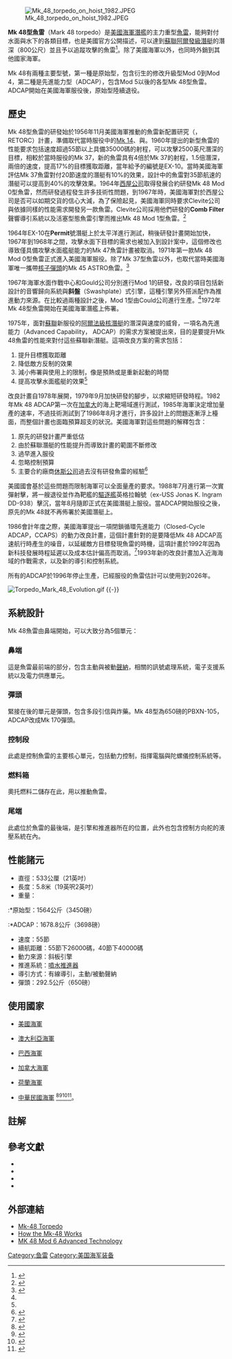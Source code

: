 {{noteTA
|G1=USState
|G2=Aero
|1=zh-cn:霍尼韦尔;zh-tw:漢威聯合;zh-hk:霍尼韋爾;
}}
{{Otheruses|Mk 48輕量化機槍|other=美國特種部隊司令部使用的輕型可散式彈鏈供彈通用機槍}}
{{Infobox weapon
|name=Mk 48型魚雷
|image=[[File:Mk_48_torpedo_maintenance_1982.JPEG|border]]
|caption=技術人員在1982年對 Mk 48魚雷進行維護。
|origin={{USA}}
|type=重型[[魚雷|魚雷]]
<!-- Type selection -->
|is_ranged=y
|is_bladed=
|is_explosive=y
|is_artillery=
|is_vehicle=
|is_missile=y
|is_UK=
<!-- Service history -->
|service=1972年–目前(Mod 1)<ref name="joliehist">{{cite web | last = Jolie | first = E.W. | title = A Brief History of US Navy Torpedo Development: Torpedo Mine Mk48 | date = 15 September 1978 | url = http://www.maritime.org/doc/jolie/part2.htm | accessdate = 21 June 2013 | archive-url = https://web.archive.org/web/20181010095327/https://maritime.org/doc/jolie/part2.htm | archive-date = 2018-10-10 | dead-url = no }}</ref>
1988年–目前(ADCAP)
2008年–目前 Mod 7 通用寬頻帶先進聲納系統(CBASS) 
|used_by= [[美國海軍|美國海軍]]<br />[[巴西海軍|巴西海軍]]<br />[[澳洲皇家海軍|澳洲皇家海軍]]<br />[[加拿大皇家海軍|加拿大皇家海軍]]<br />[[荷蘭皇家海軍|荷蘭皇家海軍]]<br />[[中華民國海軍|中華民國海軍]]
|wars=
<!-- Production history -->
|designer=Gould, Inc.<ref name="joliehist"/><br>{{le|海軍水面作戰中心|Naval Surface Warfare Center}}
|design_date= 1967年<ref name="joliehist"/>
|manufacturer=Gould/[[霍尼韦尔|霍尼韦尔]] (Mod 1)<br>[[休斯飞机公司|休斯飞机公司]] (ADCAP)
|unit_cost=$894,000 (1978 USD)<ref name="p145">Polmar, Norman. "The Ships and Aircraft of the U.S. Fleet: Torpedoes". ''United States Naval Institute Proceedings'', November 1978, p. 159.</ref><br>$3,500,000 (ADCAP) (1988)<ref name="fas">{{cite web |url=https://fas.org/man/dod-101/sys/ship/weaps/mk-48.htm |title=MK 48 |work=Federation of American Scientists Military Analysis Network |publisher=www.fas.org |accessdate=2020-07-15 |archive-date=2012-03-11 |archive-url=https://www.webcitation.org/664gB1Cym?url=https://fas.org/man/dod-101/sys/ship/weaps/mk-48.htm |dead-url=no }}</ref><br />$3,800,000 (CBASS)<ref>{{cite web|url=http://www.deagel.com/Defensive-Weapons/Mark-48-CBASS_a001143002.aspx|title=Mark 48 CBASS|website=www.deagel.com|access-date=2020-07-15|archive-url=https://web.archive.org/web/20170702045907/http://www.deagel.com/Defensive-Weapons/Mark-48-CBASS_a001143002.aspx|archive-date=2017-07-02|dead-url=no}}</ref>
|production_date=
|number=
|variants=
<!-- General specifications -->
|spec_label=
|weight = {{convert|3434|lb|kg|abbr=on}} (早期型號), {{convert|3695|lb|kg|abbr=on}} (ADCAP)
|length = {{convert|19|ft|m|abbr=on}}<ref name="1987 almanac">Thomas, Vincent C. ''The Almanac of Seapower 1987''. Navy League of the United States (1987). {{ISBN|0-9610724-8-2}}. p. 190.</ref>
|part_length=
|width=
|height=
|diameter = {{convert|21|in|mm|abbr=on}}<ref name="1987 almanac"/>
|crew=
<!-- Ranged weapon specifications --> 
|cartridge= 
|caliber=
|barrels=
|action= 
|rate=
|velocity=
|range='''估計值：'''<ref name="1987 almanac"/><ref name=janes>{{cite web |url=http://www.janes.com/defence/naval_forces/news/juws/juws010202_1_n.shtml |title=Mk 48 ADCAP |work=Jane's Naval Forces News |publisher=www.janes.com |accessdate=2011-04-06 |archiveurl=https://web.archive.org/web/20010401035621/http://www.janes.com/defence/naval_forces/news/juws/juws010202_1_n.shtml |archivedate=2001-04-01 |dead-url=no }}</ref><br/>
* {{convert|55|kn|km/h}}下{{convert|38|km|nmi}}<br/>     
* {{convert|40|kn|km/h}}下{{convert|50|km|nmi}}<br/>
'''官方值：'''<br/>
* 大於{{convert|5|mi|nmi km}}<ref name=navysite>{{cite web |url=http://www.navysite.de/weapons/mk-48.htm |title=Mk 48 Torpedo |accessdate=2008-01-12 |work=Unofficial US Navy site |publisher=www.navysite.de |archive-url=https://web.archive.org/web/20071229073808/http://navysite.de/weapons/mk-48.htm |archive-date=2007-12-29 |dead-url=no }}</ref>
|max_range=
|feed= 
|sights= 
<!-- Explosive specifications --> 
|filling=[[high_explosive|high explosive]] plus unused fuel
|filling_weight = {{convert|650|lb|kg|abbr=on}}<ref name="1987 almanac"/>
|detonation=[[近炸引信|近炸引信]]
|yield=
<!-- Vehicle/missile specifications -->
|armour=
|primary_armament=
|secondary_armament=
|engine={{le|凸輪式引擎|Cam_engine#Wobble_plate_engine|斜盘活塞发动机}}<br />[[喷水推进器|喷水推进器]]
|engine_power=
|pw_ratio=
|transmission=
|payload_capacity=
|suspension=
|clearance=
|wingspan=
|propellant={{le|奧托燃料二|Otto fuel II}}
|fuel_capacity=
|vehicle_range=
|ceiling=
|altitude=
|depth= 500 fathoms,<ref name="1987 almanac"/> {{convert|800|m|ft|abbr=on}} (估計值),<ref name=janes/> officially "greater than 1200 ft"<ref name=factfile>"[http://www.navy.mil/navydata/fact_display.asp?cid=2100&tid=950&ct=2 US Navy Fact File: Heavyweight Torpedo - Mark 48 ] {{Wayback|url=http://www.navy.mil/navydata/fact_display.asp?cid=2100&tid=950&ct=2 |date=20200702202236 }}", ''[[US_Navy|US Navy]]'', 17 January 2009, Retrieved 10 March 2010.</ref>
|boost=
|speed='''估計值：'''<br/>
* {{convert|55|kn|km/h}}<ref name="1987 almanac"/><ref name=janes/><br/>
'''官方值：'''<br/>
* 大於{{convert|28|kn}}<ref name=navysite/>
|guidance=通用寬頻帶先進聲納系統(CBASS)
|steering=
|accuracy=
|launch_platform=
|transport=
}}
[[File:Mk_48_torpedo_on_hoist_1982.JPEG|thumb]]

'''Mk 48型魚雷'''（Mark 48 torpedo）是[[美國海軍|美國海軍]][[潛艦|潛艦]]的主力重型[[魚雷|魚雷]]，能夠對付水面與水下的各類目標，也是美國官方公開描述，可以達到[[蘇聯|蘇聯]][[阿爾法級核潛艇|阿爾發級潛艇]]的潛深（800公尺）並且予以追蹤攻擊的魚雷<ref name=Friedman1997>{{Harvnb|Friedman|1997|p=694-695}}</ref>。除了美國海軍以外，也同時外銷到其他國家海軍。

Mk 48有兩種主要型號，第一種是原始型，包含衍生的修改升級型Mod 0到Mod 4，第二種是先進能力型（ADCAP），包含Mod 5以後的各型Mk 48型魚雷。ADCAP開始在美國海軍服役後，原始型陸續退役。

==歷史==
Mk 48型魚雷的研發始於1956年11月美國海軍推動的魚雷新配置研究（{{le|諾布斯卡計劃|Project Nobska|Research Torpedo Configuration}}，RETORC）計畫，準備取代當時服役中的[[Mk_14型魚雷|Mk 14]]、{{le|Mk 16型魚雷|Mark 16 torpedo|Mk 16}}與{{le|Mk 37型魚雷|Mark 37 torpedo}}。1960年提出的新型魚雷的性能要求包括速度超過55節以上具備35000碼的射程，可以攻擊2500英尺潛深的目標，相較於當時服役的Mk 37，新的魚雷具有4倍於Mk 37的射程，1.5倍潛深，兩倍的速度，提高17%的目標獲取距離，當年給予的編號是EX-10。當時美國海軍評估Mk 37魚雷對付20節速度的潛艇有10%的效果，設計中的魚雷對35節航速的潛艇可以提高到40%的攻擊效果。1964年[[西屋公司|西屋公司]]取得發展合約研發Mk 48 Mod 0型魚雷，然而研發過程發生許多技術性問題，到1967年時，美國海軍對於西屋公司是否可以如期交貨的信心大減，為了保險起見，美國海軍同時要求Clevite公司與{{le|海軍彈藥實驗室|Naval Ordnance Laboratory}}依據同樣的性能需求開發另一款魚雷。Clevite公司採用他們研發的'''Comb Filter'''聲響導引系統以及活塞型態魚雷引擎而推出Mk 48 Mod 1型魚雷。<ref name=SHIPKILLER>{{cite book|author=Thomas Wildenberg and Norman Polmar|title=Ship Killer|year=2010|publisher=Naval Institute Press|location=USA|isbn=9781591146889|pages=184-191}}</ref>

1964年EX-10在'''Permit'''號潛艇上於太平洋進行測試，稍後研發計畫開始加快，1967年到1968年之間，攻擊水面下目標的需求也被加入到設計案中，這個修改也導致僅具備攻擊水面艦艇能力的Mk 47魚雷計畫被取消。1971年第一款Mk 48 Mod 0型魚雷正式進入美國海軍服役。除了Mk 37型魚雷以外，也取代當時美國海軍唯一攜帶[[核子武器|核子彈頭]]的Mk 45 ASTRO魚雷。<ref name="auto">{{Harvnb|Polmar|1997|p=466}}</ref>

1967年海軍水面作戰中心和Gould公司分別進行Mod 1的研發，改良的項目包括新設計的音響歸向系統與'''斜盤'''（Swashplate）式引擎，這種引擎另外搭派配{{le|奧托燃料二|Otto Fuel II}}作為推進動力來源。在比較過兩種設計之後，Mod 1型由Could公司進行生產。<ref name=Friedman1997 />1972年Mk 48型魚雷開始在美國海軍潛艦上佈署。

1975年，面對[[蘇聯|蘇聯]]新服役的[[阿爾法級核潛艇|阿爾法級核潛艇]]的潛深與速度的威脅，一項名為先進能力（Advanced Capability， ADCAP）的需求方案被提出來，目的是要提升Mk 48魚雷的性能來對付這些蘇聯新潛艇。這項改良方案的需求包括：
#提升目標獲取距離
#降低敵方反制的效果
#減小佈署與使用上的限制，像是預熱或是重新起動的時間
#提高攻擊水面艦艇的效果<ref name="auto"/>

改良計畫自1978年展開，1979年9月加快研發的腳步，以求縮短研發時程。1982年Mk 48 ADCAP第一次在[[加拿大|加拿大]]的海上靶場域進行測試，1985年海軍決定增加量產的速率，不過技術測試到了1986年8月才進行，許多設計上的問題逐漸浮上檯面，而整個計畫也面臨預算超支的狀況。美國海軍對這些問題的解釋包含：
#原先的研發計畫严重低估
#由於蘇聯潛艇的性能提升而導致計畫的範圍不斷修改
#過早進入服役
#忽略控制預算
#主要合約廠商[[休斯公司|休斯公司]]過去沒有研發魚雷的經驗<ref>{{Harvnb|Polmar|1997|p=467}}</ref>

美國國會基於這些問題而限制海軍可以全面量產的要求。1988年7月進行第一次實彈射擊，將一艘退役並作為靶艦的[[驅逐艦|驅逐艦]]英格拉翰號（ex-USS Jonas K. Ingram DD-938）擊沉，當年8月隨即正式在美國潛艇上服役。當ADCAP開始服役之後，原先的Mk 48就不再佈署於美國潛艇上。

1986會計年度之際，美國海軍提出一項閉鎖循環先進能力（Closed-Cycle ADCAP，CCAPS）的動力改良計畫，這個計畫針對的是要降低Mk 48 ADCAP高速航行時產生的噪音，以延緩敵方目標發現魚雷的時機，這項計畫於1992年因為新科技發展時程延遲以及成本估計偏高而取消。<ref name=Friedman2006>{{Harvnb|Friedman|2006|p=750-752}}</ref>1993年新的改良計畫加入近海海域的作戰需求，以及新的導引和控制系統。

所有的ADCAP於1996年停止生產，已經服役的魚雷估計可以使用到2026年。

[[File:Torpedo_Mark_48_Evolution.gif|left]]
{{-}}

==系統設計==
Mk 48魚雷由鼻端開始，可以大致分為5個單元：

===鼻端===
這是魚雷最前端的部分，包含主動與被動[[聲納|聲納]]，相關的訊號處理系統，電子支援系統以及電力供應單元。

===彈頭===
緊接在後的單元是彈頭，包含多段引信與炸藥。Mk 48型為650磅的PBXN-105，ADCAP改成Mk 170彈頭。

===控制段===
此處是控制魚雷的主要核心單元，包括動力控制，指揮電腦與陀螺儀控制系統等。

===燃料箱===
奧托燃料二儲存在此，用以推動魚雷。

===尾端===
此處位於魚雷的最後端，是引擎和推進器所在的位置，此外也包含控制方向舵的液壓系統在內。

==性能諸元==

*直徑：533公厘（21英吋）
*長度：5.8米（19英呎2英吋）
*重量：
:*原始型：1564公斤（3450磅）
:*ADCAP：1678.8公斤（3698磅）
*速度：55節
*續航距離：55節下26000碼，40節下40000碼
*動力來源：斜板引擎
*推進系統：[[噴水推進器|噴水推進器]]
*導引方式：有線導引，主動/被動聲納
*彈頭：292.5公斤（650磅）

== 使用國家 ==
* {{flagicon|USA}} [[美國海軍|美國海軍]]
* {{flagicon|Australia}} [[澳大利亞海軍|澳大利亞海軍]]
* {{flagicon|Brazil}} [[巴西海軍|巴西海軍]]
* {{flagicon|Canada}} [[加拿大海軍|加拿大海軍]]
* {{flagicon|Netherlands}} [[荷蘭皇家海軍|荷蘭海軍]]
* {{flagicon|Taiwan}} [[中華民國海軍|中華民國海軍]] <ref>{{Cite web |url=http://www.libertytimes.com.tw/2003/new/aug/31/today-p1.htm |title=國軍祕密武器 MK-48魚雷明曝光 |accessdate=2011-03-25 |archive-date=2011-05-19 |archive-url=https://web.archive.org/web/20110519232607/http://www.libertytimes.com.tw/2003/new/aug/31/today-p1.htm |dead-url=no }}</ref><ref>{{cite web|url=http://big5.huaxia.com/zt/js/07-087/543990.html|title=臺軍“漢光19”演習試射MK48魚雷|website=huaxia.com|access-date=2011-03-25|archive-url=https://web.archive.org/web/20110521024248/http://big5.huaxia.com/zt/js/07-087/543990.html|archive-date=2011-05-21|dead-url=no}}</ref><ref>{{cite web|url=https://www.storm.mg/article/46320|title=強化潛艦戰力 我將向美採購MK-48重型魚雷|date=2015-04-17|website=風傳媒|access-date=2020-07-15|archive-url=https://web.archive.org/web/20180910041053/http://www.storm.mg/article/46320|archive-date=2018-09-10|dead-url=no}}</ref><ref>{{cite web|url=https://udn.com/news/story/10930/4579250|title=美國務院批准對台軍售MK-48重型魚雷 總價1.8億美元|date=2020-05-21|website=聯合新聞網|access-date=2020-07-15|archive-url=https://web.archive.org/web/20200602041225/https://udn.com/news/story/10930/4579250|archive-date=2020-06-02|dead-url=no}}</ref>。

== 註解 ==
{{reflist|2}}

==參考文獻==
{{refbegin}}
* {{Cite book|author=Norman Friedman|title=The Naval Institute Guide to World Weapon Systems 1997-1998|year=1997|publisher=USNI|location=USA|isbn=1557502684}}
*{{cite book|author=Norman Friedman|title=The Naval Institute Guide to World Weapon Systems 5th edition|year=2006|publisher=USNI|location=USA|isbn=1557502625}}
*{{cite book|author=Norman Polmar|title=The Naval Institute Guide to the Ships and Aircraft of the U.S. Fleet 16th edition|year=1997|publisher=USNI|location=USA|isbn=1557506868}}
*{{cite book|author=Thomas Wildenberg and Norman Polmar|title=Ship Killer|year=2010|publisher=Naval Institute Press|location=USA|isbn=9781591146889}}</div>
{{refend}}

==外部連結==
*[http://www.fas.org/man/dod-101/sys/ship/weaps/mk-48.htm Mk-48 Torpedo] {{WebCite|url=https://www.webcitation.org/664gB1Cym?url=http://www.fas.org/man/dod-101/sys/ship/weaps/mk-48.htm |date=20120311032242 |dateformat=iso }}
*[https://web.archive.org/web/20130629085230/http://blogs.howstuffworks.com/2008/03/26/how-the-mk-48-torpedo-works/ How the Mk-48 Works]
*[https://www.raytheon.com/capabilities/products/mk48 MK 48 Mod 6 Advanced Technology] {{Wayback|url=https://www.raytheon.com/capabilities/products/mk48 |date=20210118212113 }}

{{tsl|en|template:Raytheon Company|state=collapsed}}
{{美國海軍魚雷|state=collapsed}}
{{Hughes aircraft}}

{{DEFAULTSORT:Hughes}}


[[Category:鱼雷|Category:鱼雷]]
[[Category:美国海军装备|Category:美国海军装备]]